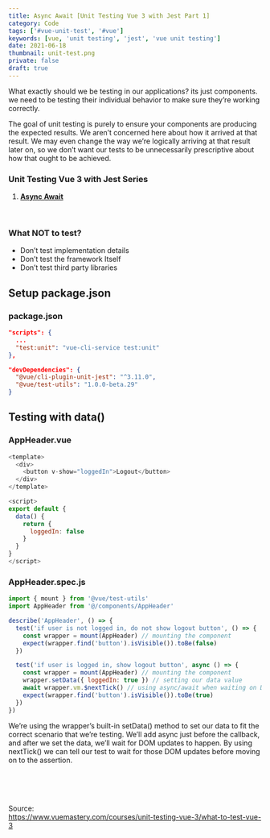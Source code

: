 ```yaml
---
title: Async Await [Unit Testing Vue 3 with Jest Part 1]
category: Code
tags: ['#vue-unit-test', '#vue']
keywords: [vue, 'unit testing', 'jest', 'vue unit testing']
date: 2021-06-18
thumbnail: unit-test.png
private: false
draft: true
---
```

What exactly should we be testing in our applications? its just components. we need to be testing their individual behavior to make sure they’re working correctly.

The goal of unit testing is purely to ensure your components are producing the expected results. We aren’t concerned here about how it arrived at that result. We may even change the way we’re logically arriving at that result later on, so we don’t want our tests to be unnecessarily prescriptive about how that ought to be achieved.

### Unit Testing Vue 3 with Jest Series
1. **[Async Await](#)**

<br />

### What NOT to test?
- Don’t test implementation details
- Don’t test the framework Itself
- Don’t test third party libraries


## Setup package.json

### package.json
```json
"scripts": {
  ...
  "test:unit": "vue-cli-service test:unit"
},

"devDependencies": {
  "@vue/cli-plugin-unit-jest": "^3.11.0",
  "@vue/test-utils": "1.0.0-beta.29"
}
```

## Testing with data()

### AppHeader.vue
```js
<template>
  <div>
    <button v-show="loggedIn">Logout</button>
  </div>
</template>

<script>
export default {
  data() {
    return {
      loggedIn: false
    }
  }
}
</script>
```

### AppHeader.spec.js
```js
import { mount } from '@vue/test-utils'
import AppHeader from '@/components/AppHeader'

describe('AppHeader', () => {
  test('if user is not logged in, do not show logout button', () => {
    const wrapper = mount(AppHeader) // mounting the component
    expect(wrapper.find('button').isVisible()).toBe(false)
  })

  test('if user is logged in, show logout button', async () => {
    const wrapper = mount(AppHeader) // mounting the component
    wrapper.setData({ loggedIn: true }) // setting our data value
    await wrapper.vm.$nextTick() // using async/await when waiting on DOM updates
    expect(wrapper.find('button').isVisible()).toBe(true)
  })
})
```

We’re using the wrapper’s built-in setData() method to set our data to fit the correct scenario that we’re testing. We’ll add async just before the callback, and after we set the data, we’ll wait for DOM updates to happen. By using nextTick() we can tell our test to wait for those DOM updates before moving on to the assertion.

<br />
<br />
<br />

Source: <br />
https://www.vuemastery.com/courses/unit-testing-vue-3/what-to-test-vue-3
